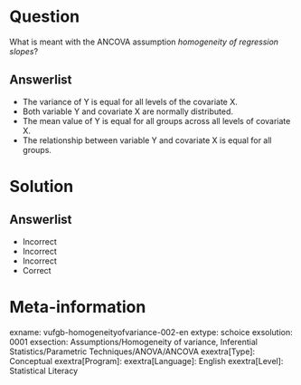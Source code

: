 Question
========

What is meant with the ANCOVA assumption *homogeneity of regression slopes*?
  
Answerlist
----------
* The variance of Y is equal for all levels of the covariate X. 
* Both variable Y and covariate X are normally distributed. 
* The mean value of Y is equal for all groups across all levels of covariate X.
* The relationship between variable Y and covariate X is equal for all groups. 

Solution
========

Answerlist
----------
* Incorrect
* Incorrect
* Incorrect
* Correct

Meta-information
================
exname: vufgb-homogeneityofvariance-002-en
extype: schoice
exsolution: 0001
exsection: Assumptions/Homogeneity of variance, Inferential Statistics/Parametric Techniques/ANOVA/ANCOVA
exextra[Type]: Conceptual
exextra[Program]: 
exextra[Language]: English
exextra[Level]: Statistical Literacy
